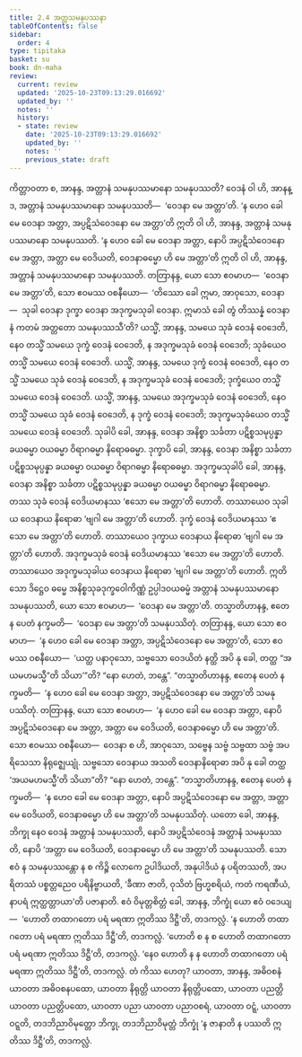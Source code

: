 ```yaml
---
title: 2.4 အတ္တသမနုပဿနာ
tableOfContents: false
sidebar:
  order: 4
type: tipitaka
basket: su
book: dn-maha
review:
  current: review
  updated: '2025-10-23T09:13:29.016692'
  updated_by: ''
  notes: ''
  history:
  - state: review
    date: '2025-10-23T09:13:29.016692'
    updated_by: ''
    notes: ''
    previous_state: draft
---
```



<ReviewStatus review={frontmatter.review} showDetails={true} />

<HypothesisAnnotation frontmatter={frontmatter} />

<DynamicBreadcrumb />

<Division number="121" book="dn-maha" e="ch" v="7" p="56">

<Paragraph number="230" book="dn-maha">
ကိတ္တာဝတာ စ, အာနန္ဒ, အတ္တာနံ သမနုပဿမာနော သမနုပဿတိ? ဝေဒနံ ဝါ ဟိ, အာနန္ဒ, အတ္တာနံ သမနုပဿမာနော သမနုပဿတိ—  ‘ဝေဒနာ မေ အတ္တာ’တိ. ‘န ဟေဝ ခေါ မေ ဝေဒနာ အတ္တာ, အပ္ပဋိသံဝေဒနော မေ အတ္တာ’တိ ဣတိ ဝါ ဟိ, အာနန္ဒ, အတ္တာနံ သမနုပဿမာနော သမနုပဿတိ. ‘န ဟေဝ ခေါ မေ ဝေဒနာ အတ္တာ, နောပိ အပ္ပဋိသံဝေဒနော မေ အတ္တာ, အတ္တာ မေ ဝေဒိယတိ, ဝေဒနာဓမ္မော ဟိ မေ အတ္တာ’တိ ဣတိ ဝါ ဟိ, အာနန္ဒ, အတ္တာနံ သမနုပဿမာနော သမနုပဿတိ.
</Paragraph>

</Division>
<Division number="122" book="dn-maha" e="ch" v="7" p="56">

<Paragraph number="231" book="dn-maha">
တတြာနန္ဒ, ယော သော ဧဝမာဟ—  ‘ဝေဒနာ မေ အတ္တာ’တိ, သော ဧဝမဿ ဝစနီယော—  ‘တိဿော ခေါ ဣမာ, အာဝုသော, ဝေဒနာ—  သုခါ ဝေဒနာ ဒုက္ခာ ဝေဒနာ အဒုက္ခမသုခါ ဝေဒနာ. ဣမာသံ ခေါ တွံ တိဿန္နံ ဝေဒနာနံ ကတမံ အတ္တတော သမနုပဿသီ’တိ? ယသ္မိံ, အာနန္ဒ, သမယေ သုခံ ဝေဒနံ ဝေဒေတိ, နေဝ တသ္မိံ သမယေ ဒုက္ခံ ဝေဒနံ ဝေဒေတိ, န အဒုက္ခမသုခံ ဝေဒနံ ဝေဒေတိ; သုခံယေဝ တသ္မိံ သမယေ ဝေဒနံ ဝေဒေတိ. ယသ္မိံ, အာနန္ဒ, သမယေ ဒုက္ခံ ဝေဒနံ ဝေဒေတိ, နေဝ တသ္မိံ သမယေ သုခံ ဝေဒနံ ဝေဒေတိ, န အဒုက္ခမသုခံ ဝေဒနံ ဝေဒေတိ; ဒုက္ခံယေဝ တသ္မိံ သမယေ ဝေဒနံ ဝေဒေတိ. ယသ္မိံ, အာနန္ဒ, သမယေ အဒုက္ခမသုခံ ဝေဒနံ ဝေဒေတိ, နေဝ တသ္မိံ သမယေ သုခံ ဝေဒနံ ဝေဒေတိ, န ဒုက္ခံ ဝေဒနံ ဝေဒေတိ; အဒုက္ခမသုခံယေဝ တသ္မိံ သမယေ ဝေဒနံ ဝေဒေတိ.
</Paragraph>

</Division>
<Division number="123" book="dn-maha" e="ch" v="7" p="57">

<Paragraph number="232" book="dn-maha">
သုခါပိ ခေါ, အာနန္ဒ, ဝေဒနာ အနိစ္စာ သင်္ခတာ ပဋိစ္စသမုပ္ပန္နာ ခယဓမ္မာ ဝယဓမ္မာ ဝိရာဂဓမ္မာ နိရောဓဓမ္မာ. ဒုက္ခာပိ ခေါ, အာနန္ဒ, ဝေဒနာ အနိစ္စာ သင်္ခတာ ပဋိစ္စသမုပ္ပန္နာ ခယဓမ္မာ ဝယဓမ္မာ ဝိရာဂဓမ္မာ နိရောဓဓမ္မာ. အဒုက္ခမသုခါပိ ခေါ, အာနန္ဒ, ဝေဒနာ အနိစ္စာ သင်္ခတာ ပဋိစ္စသမုပ္ပန္နာ ခယဓမ္မာ ဝယဓမ္မာ ဝိရာဂဓမ္မာ နိရောဓဓမ္မာ. တဿ သုခံ ဝေဒနံ ဝေဒိယမာနဿ ‘ဧသော မေ အတ္တာ’တိ ဟောတိ. တဿာယေဝ သုခါယ ဝေဒနာယ နိရောဓာ ‘ဗျဂါ မေ အတ္တာ’တိ ဟောတိ. ဒုက္ခံ ဝေဒနံ ဝေဒိယမာနဿ ‘ဧသော မေ အတ္တာ’တိ ဟောတိ. တဿာယေဝ ဒုက္ခာယ ဝေဒနာယ နိရောဓာ ‘ဗျဂါ မေ အတ္တာ’တိ ဟောတိ. အဒုက္ခမသုခံ ဝေဒနံ ဝေဒိယမာနဿ ‘ဧသော မေ အတ္တာ’တိ ဟောတိ. တဿာယေဝ အဒုက္ခမသုခါယ ဝေဒနာယ နိရောဓာ ‘ဗျဂါ မေ အတ္တာ’တိ ဟောတိ. ဣတိ သော ဒိဋ္ဌေဝ ဓမ္မေ အနိစ္စသုခဒုက္ခဝေါကိဏ္ဏံ ဥပ္ပါဒဝယဓမ္မံ အတ္တာနံ သမနုပဿမာနော သမနုပဿတိ, ယော သော ဧဝမာဟ—  ‘ဝေဒနာ မေ အတ္တာ’တိ. တသ္မာတိဟာနန္ဒ, ဧတေန ပေတံ နက္ခမတိ—  ‘ဝေဒနာ မေ အတ္တာ’တိ သမနုပဿိတုံ.
</Paragraph>

</Division>
<Division number="124" book="dn-maha" e="ch" v="7" p="57">

<Paragraph number="233" book="dn-maha">
တတြာနန္ဒ, ယော သော ဧဝမာဟ—  ‘န ဟေဝ ခေါ မေ ဝေဒနာ အတ္တာ, အပ္ပဋိသံဝေဒနော မေ အတ္တာ’တိ, သော ဧဝမဿ ဝစနီယော—  ‘ယတ္ထ ပနာဝုသော, သဗ္ဗသော ဝေဒယိတံ နတ္ထိ အပိ နု ခေါ, တတ္ထ “အယမဟမသ္မီ”တိ သိယာ’”တိ? “နော ဟေတံ, ဘန္တေ”. “တသ္မာတိဟာနန္ဒ, ဧတေန ပေတံ နက္ခမတိ—  ‘န ဟေဝ ခေါ မေ ဝေဒနာ အတ္တာ, အပ္ပဋိသံဝေဒနော မေ အတ္တာ’တိ သမနုပဿိတုံ.
</Paragraph>

</Division>
<Division number="125" book="dn-maha" e="ch" v="7" p="58">

<Paragraph number="234" book="dn-maha">
တတြာနန္ဒ, ယော သော ဧဝမာဟ—  ‘န ဟေဝ ခေါ မေ ဝေဒနာ အတ္တာ, နောပိ အပ္ပဋိသံဝေဒနော မေ အတ္တာ, အတ္တာ မေ ဝေဒိယတိ, ဝေဒနာဓမ္မော ဟိ မေ အတ္တာ’တိ. သော ဧဝမဿ ဝစနီယော—  ဝေဒနာ စ ဟိ, အာဝုသော, သဗ္ဗေန သဗ္ဗံ သဗ္ဗထာ သဗ္ဗံ အပရိသေသာ နိရုဇ္ဈေယျုံ. သဗ္ဗသော ဝေဒနာယ အသတိ ဝေဒနာနိရောဓာ အပိ နု ခေါ တတ္ထ ‘အယမဟမသ္မီ’တိ သိယာ”တိ? “နော ဟေတံ, ဘန္တေ”. “တသ္မာတိဟာနန္ဒ, ဧတေန ပေတံ နက္ခမတိ—  ‘န ဟေဝ ခေါ မေ ဝေဒနာ အတ္တာ, နောပိ အပ္ပဋိသံဝေဒနော မေ အတ္တာ, အတ္တာ မေ ဝေဒိယတိ, ဝေဒနာဓမ္မော ဟိ မေ အတ္တာ’တိ သမနုပဿိတုံ.
</Paragraph>

</Division>
<Division number="126" book="dn-maha" e="ch" v="7" p="58">

<Paragraph number="235" book="dn-maha">
ယတော ခေါ, အာနန္ဒ, ဘိက္ခု နေဝ ဝေဒနံ အတ္တာနံ သမနုပဿတိ, နောပိ အပ္ပဋိသံဝေဒနံ အတ္တာနံ သမနုပဿတိ, နောပိ ‘အတ္တာ မေ ဝေဒိယတိ, ဝေဒနာဓမ္မော ဟိ မေ အတ္တာ’တိ သမနုပဿတိ. သော ဧဝံ န သမနုပဿန္တော န စ ကိဉ္စိ လောကေ ဥပါဒိယတိ, အနုပါဒိယံ န ပရိတဿတိ, အပရိတဿံ ပစ္စတ္တညေဝ ပရိနိဗ္ဗာယတိ, ‘ခီဏာ ဇာတိ, ဝုသိတံ ဗြဟ္မစရိယံ, ကတံ ကရဏီယံ, နာပရံ ဣတ္ထတ္တာယာ’တိ ပဇာနာတိ. ဧဝံ ဝိမုတ္တစိတ္တံ ခေါ, အာနန္ဒ, ဘိက္ခုံ ယော ဧဝံ ဝဒေယျ—  ‘ဟောတိ တထာဂတော ပရံ မရဏာ ဣတိဿ ဒိဋ္ဌီ’တိ, တဒကလ္လံ. ‘န ဟောတိ တထာဂတော ပရံ မရဏာ ဣတိဿ ဒိဋ္ဌီ’တိ, တဒကလ္လံ. ‘ဟောတိ စ န စ ဟောတိ တထာဂတော ပရံ မရဏာ ဣတိဿ ဒိဋ္ဌီ’တိ, တဒကလ္လံ. ‘နေဝ ဟောတိ န န ဟောတိ တထာဂတော ပရံ မရဏာ ဣတိဿ ဒိဋ္ဌီ’တိ, တဒကလ္လံ. တံ ကိဿ ဟေတု? ယာဝတာ, အာနန္ဒ, အဓိဝစနံ ယာဝတာ အဓိဝစနပထော, ယာဝတာ နိရုတ္တိ ယာဝတာ နိရုတ္တိပထော, ယာဝတာ ပညတ္တိ ယာဝတာ ပညတ္တိပထော, ယာဝတာ ပညာ ယာဝတာ ပညာဝစရံ, ယာဝတာ ဝဋ္ဋံ, ယာဝတာ ဝဋ္ဋတိ, တဒဘိညာဝိမုတ္တော ဘိက္ခု, တဒဘိညာဝိမုတ္တံ ဘိက္ခုံ ‘န ဇာနာတိ န ပဿတိ ဣတိဿ ဒိဋ္ဌီ’တိ, တဒကလ္လံ.
</Paragraph>
</Division>